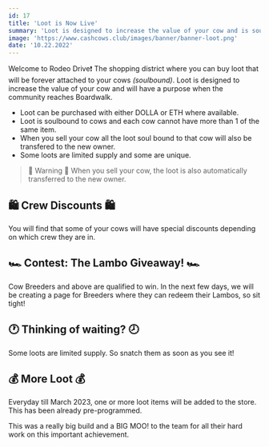 ```yaml
---
id: 17
title: 'Loot is Now Live'
summary: 'Loot is designed to increase the value of your cow and is soulbound.'
image: 'https://www.cashcows.club/images/banner/banner-loot.png'
date: '10.22.2022'
---
```


Welcome to Rodeo Drive❗ The shopping district where you can buy loot 
that will be forever attached to your cows *(soulbound)*. Loot is designed 
to increase the value of your cow and will have a purpose when the 
community reaches Boardwalk.

 - Loot can be purchased with either DOLLA or ETH where available.
 - Loot is soulbound to cows and each cow cannot have more than 1 of the same item.
 - When you sell your cow all the loot soul bound to that cow will also be transfered to the new owner.
 - Some loots are limited supply and some are unique.

> 🚨 Warning 🚨
> When you sell your cow, the loot is also automatically transferred to the new owner.

## 🛍️ Crew Discounts 🛍️

You will find that some of your cows will have special discounts 
depending on which crew they are in.

## 🏎️ Contest: The Lambo Giveaway! 🏎️

Cow Breeders and above are qualified to win. In the next few days, we 
will be creating a page for Breeders where they can redeem their Lambos, 
so sit tight!

## 🕐 Thinking of waiting? 🕗

Some loots are limited supply. So snatch them as soon as you see it!

## 💰 More Loot 💰

Everyday till March 2023, one or more loot items will be added to the 
store. This has been already pre-programmed.

This was a really big build and a BIG MOO! to the team for all their 
hard work on this important achievement.

<TwitterTweetEmbed tweetId="1583798621728026625" />